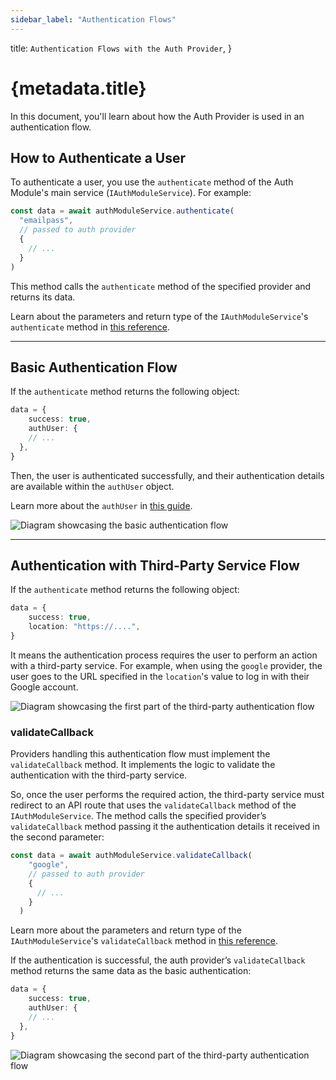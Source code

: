 ```yaml
---
sidebar_label: "Authentication Flows"
---
```


  title: `Authentication Flows with the Auth Provider`,
}

# {metadata.title}

In this document, you'll learn about how the Auth Provider is used in an authentication flow.

## How to Authenticate a User

To authenticate a user, you use the `authenticate` method of the Auth Module's main service (`IAuthModuleService`). For example:

```ts
const data = await authModuleService.authenticate(
  "emailpass",
  // passed to auth provider
  {
    // ...
  }
)
```

This method calls the `authenticate` method of the specified provider and returns its data.

<Note>

Learn about the parameters and return type of the `IAuthModuleService`'s `authenticate` method in [this reference](/references/auth/authenticate).

</Note>

---

## Basic Authentication Flow

If the `authenticate` method returns the following object:

```ts
data = {
	success: true,
	authUser: {
    // ...
  },
}
```

Then, the user is authenticated successfully, and their authentication details are available within the `authUser` object.

<Note>

Learn more about the `authUser` in [this guide](../persisting-auth-user/page.mdx#what-is-an-authuser).

</Note>

![Diagram showcasing the basic authentication flow](https://res.cloudinary.com/dza7lstvk/image/upload/v1711373749/Medusa%20Resources/basic-auth_lgpqsj.jpg)

---

## Authentication with Third-Party Service Flow

If the `authenticate` method returns the following object:

```ts
data = {
	success: true,
	location: "https://....",
}
```

It means the authentication process requires the user to perform an action with a third-party service. For example, when using the `google` provider, the user goes to the URL specified in the `location`'s value to log in with their Google account. 

![Diagram showcasing the first part of the third-party authentication flow](https://res.cloudinary.com/dza7lstvk/image/upload/v1711374847/Medusa%20Resources/third-party-auth-1_enyedy.jpg)

### validateCallback

Providers handling this authentication flow must implement the `validateCallback` method. It implements the logic to validate the authentication with the third-party service.

So, once the user performs the required action, the third-party service must redirect to an API route that uses the `validateCallback` method of the `IAuthModuleService`. The method calls the specified provider’s `validateCallback` method passing it the authentication details it received in the second parameter:

```ts
const data = await authModuleService.validateCallback(
    "google",
    // passed to auth provider
    {
      // ...
    }
  )
```

<Note>

Learn more about the parameters and return type of the `IAuthModuleService`'s `validateCallback` method in [this reference](/references/auth/validateCallback).

</Note>

If the authentication is successful, the auth provider’s `validateCallback` method returns the same data as the basic authentication:

```ts
data = {
	success: true,
	authUser: {
    // ...
  },
}
```

![Diagram showcasing the second part of the third-party authentication flow](https://res.cloudinary.com/dza7lstvk/image/upload/v1711375123/Medusa%20Resources/third-party-auth-2_kmjxju.jpg)
